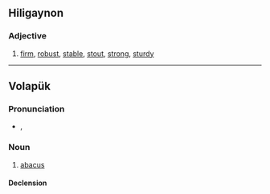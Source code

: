 ==Hiligaynon==

===Adjective===
{{hil-adj|bákud}}

# [[firm]], [[robust]], [[stable]], [[stout]], [[strong]], [[sturdy]]

----

==Volapük==

===Pronunciation===
* {{IPA|[baˈkud]|lang=vo}}, {{X-SAMPA|[ba"kud]}}

===Noun===
{{vo-noun}}

# [[abacus]]

====Declension====
{{vo-decl-noun}}
